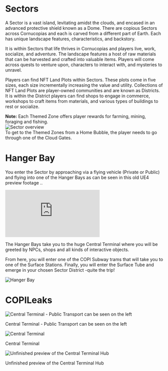 # Sectors

A Sector is a vast island, levitating amidst the clouds, and encased in an advanced protective shield known as a Dome. There are copious Sectors across Cornucopias and each is carved from a different part of Earth. Each has unique landscape features, characteristics, and backstory.

It is within Sectors that life thrives in Cornucopias and players live, work, socialize, and adventure. The landscape features a host of raw materials that can be harvested and crafted into valuable items. Players will come across quests to venture upon, characters to interact with, and mysteries to unravel.

Players can find NFT Land Plots within Sectors. These plots come in five sizes, each size incrementally increasing the value and utility. Collections of NFT Land Plots are player-owned communities and are known as Districts. It is within the District players can find shops to engage in commerce, workshops to craft items from materials, and various types of buildings to rest or socialize.

<div class="note-box success">
  <strong>Note:</strong> Each Themed Zone offers player rewards for farming, mining, foraging and fishing.
</div>

<div class="img-center">
  <img src="/images/themed-zones/sectors/sector-overview.avif" alt="Sector overview" />
</div>

<div class="note-box">
  To get to the Themed Zones from a Home Bubble, the player needs to go through one of the Cloud Gates.​
</div>

# Hanger Bay

You enter the Sector by approaching via a flying vehicle (Private or Public) and flying into one of the Hanger Bays as can be seen in this old UE4 preview footage ..

<div class="yt-embed">
  <iframe
    src="https://www.youtube.com/embed/ojQGJ3L6_fU?si=rVn3LW5ZUI6sg8Kl"
    title="YouTube video player"
    frameborder="0"
    allow="accelerometer; autoplay; clipboard-write; encrypted-media; gyroscope; picture-in-picture; web-share"
    referrerpolicy="strict-origin-when-cross-origin"
    allowfullscreen
  ></iframe>
</div>

The Hanger Bays take you to the huge Central Terminal where you will be greeted by NPCs, shops and all kinds of interactive objects.

From here, you will enter one of the COPI Subway trams that will take you to one of the Surface Stations. Finally, you will enter the Surface Tube and emerge in your chosen Sector District -quite the trip!

<div class="img-center">
  <img src="/images/themed-zones/sectors/hanger-bay.avif" alt="Hanger Bay" />
</div>

# COPILeaks


<div class="img-center">
  <img src="/images/themed-zones/sectors/central-terminal-1.jpeg" alt="Central Terminal - Public Transport can be seen on the left" />
  <p class="img-note">Central Terminal - Public Transport can be seen on the left</p>
</div>

<div class="img-center">
  <img src="/images/themed-zones/sectors/central-terminal-2.avif" alt="Central Terminal" />
  <p class="img-note">Central Terminal</p>
</div>

<div class="img-center">
  <img src="/images/themed-zones/sectors/central-terminal-preview.avif" alt="Unfinished preview of the Central Terminal Hub" />
  <p class="img-note">Unfinished preview of the Central Terminal Hub</p>
</div>
